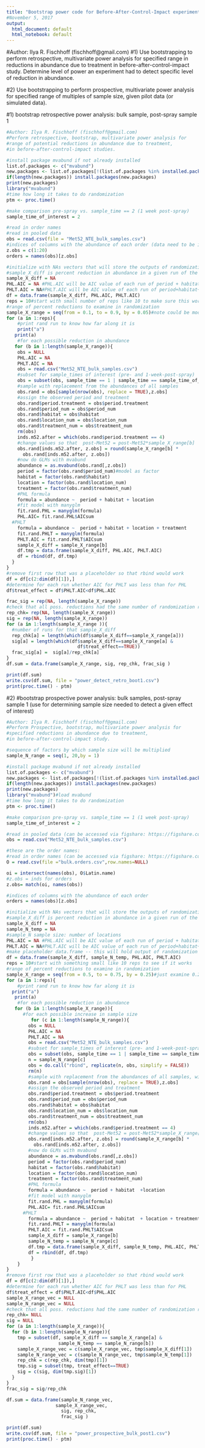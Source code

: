 ```yaml
---
title: "Bootstrap power code for Before-After-Control-Impact experiments"
#November 5, 2017
output:
  html_document: default
  html_notebook: default
---
```

#Author: Ilya R. Fischhoff (fischhoff@gmail.com)
#1) Use bootstrapping to perform retrospective, multivariate power analysis for specified range in reductions in abundance due to treatment in before-after-control-impact study. Determine level of power an experiment had to detect specific level of reduction in abundance.   

#2) Use bootstrapping to perform prospective, multivariate power analysis for specified range of multiples of sample size, given pilot data (or simulated data). 

#1) bootstrap retrospective power analysis: bulk sample, post-spray sample 1 
```r
#Author: Ilya R. Fischhoff (fischhoff@gmail.com)
#Perform retrospective, bootstrap, multivariate power analysis for
#range of potential reductions in abundance due to treatment, 
#in before-after-control-impact studies. 

#install package mvabund if not already installed
list.of.packages <- c("mvabund")
new.packages <- list.of.packages[!(list.of.packages %in% installed.packages()[,"Package"])]
if(length(new.packages)) install.packages(new.packages)
print(new.packages)
library("mvabund")
#time how long it takes to do randomization
ptm <- proc.time()

#make comparison pre-spray vs. sample_time == 2 (1 week post-spray)
sample_time_of_interest = 2

#read in order names
#read in pooled data
obs = read.csv(file = "Met52_NTE_bulk_samples.csv")
#indices of columns with the abundance of each order (data need to be in wide format)
z.obs = c(1:20)
orders = names(obs)[z.obs]

#initialize with NAs vectors that will store the outputs of randomization runs 
#sample_X_diff is percent reduction in abundance in a given run of the randomization
sample_X_diff = NA
PHL.AIC = NA #PHL.AIC will be AIC value of each run of period + habitat +location model
PHLT.AIC = NA#PHLT.AIC will be AIC value of each run of period+habitat+location+treatment model
df = data.frame(sample_X_diff, PHL.AIC, PHLT.AIC)
reps = 10#start with small number of reps like 10 to make sure this works 
#range of percent reductions to examine in randomization
sample_X_range = seq(from = 0.1, to = 0.9, by = 0.05)#note could be modified to examine increase in abundance
for (a in 1:reps){
    #print rand run to know how far along it is
    print("a") 
   print(a)
    #for each possible reduction in abundance
   for (b in 1:length(sample_X_range)){
    obs = NULL
    PHL.AIC = NA
    PHLT.AIC = NA
    obs = read.csv("Met52_NTE_bulk_samples.csv")
    #subset for sample_times of interest (pre- and 1-week-post-spray)
    obs = subset(obs, sample_time == 1 | sample_time == sample_time_of_interest)
    #sample with replacement from the abundances of all samples    
    obs.rand = obs[sample(nrow(obs), replace = TRUE),z.obs]
    #assign the observed period and treatment
    obs.rand$period.treatment = obs$period.treatment
    obs.rand$period_num = obs$period_num
    obs.rand$habitat = obs$habitat
    obs.rand$location_num = obs$location_num
    obs.rand$treatment_num = obs$treatment_num
    rm(obs)
    inds.m52.after = which(obs.rand$period.treatment == 4)
    #change values so that  post-Met52 = post-Met52*sample_X_range[b]
    obs.rand[inds.m52.after, z.obs] = round(sample_X_range[b] * 
      obs.rand[inds.m52.after, z.obs])
    #now do GLMs with mvabund
    abundance = as.mvabund(obs.rand[,z.obs])
    period = factor(obs.rand$period_num)#model as factor
    habitat = factor(obs.rand$habitat)
    location = factor(obs.rand$location_num)
    treatment = factor(obs.rand$treatment_num)
    #PHL formula
    formula = abundance ~  period + habitat + location  
    #fit model with manyglm
    fit.rand.PHL = manyglm(formula)
    PHL.AIC= fit.rand.PHL$AICsum
  #PHLT
    formula = abundance ~  period + habitat + location + treatment 
    fit.rand.PHLT = manyglm(formula)
    PHLT.AIC = fit.rand.PHLT$AICsum
    sample_X_diff = sample_X_range[b]
    df.tmp = data.frame(sample_X_diff, PHL.AIC, PHLT.AIC)
    df = rbind(df, df.tmp)
  }
}
#remove first row that was a placeholder so that rbind would work
df = df[c(2:dim(df)[1]),]
#determine for each run whether AIC for PHLT was less than for PHL
df$treat_effect = df$PHLT.AIC<df$PHL.AIC

frac_sig = rep(NA, length(sample_X_range))
#check that all poss. reductions had the same number of randomization runs
rep_chk= rep(NA, length(sample_X_range))
sig = rep(NA, length(sample_X_range))
for (a in 1:length(sample_X_range )){
  #number of runs for that sample_X_diff
  rep_chk[a] = length(which(df$sample_X_diff==sample_X_range[a]))
  sig[a] = length(which(df$sample_X_diff==sample_X_range[a] & 
                          df$treat_effect==TRUE))
  frac_sig[a] =  sig[a]/rep_chk[a]
}
df.sum = data.frame(sample_X_range, sig, rep_chk, frac_sig )

print(df.sum)
write.csv(df.sum, file = "power_detect_retro_boot1.csv")
print(proc.time() - ptm)

```

#2) #bootstrap prospective power analysis: bulk samples, post-spray sample 1 (use for determining sample size needed to detect a given effect of interest)
```r
#Author: Ilya R. Fischhoff (fischhoff@gmail.com)
#Perform Prospective, bootstrap, multivariate power analysis for
#specified reductions in abundance due to treatment, 
#in before-after-control-impact study. 

#sequence of factors by which sample size will be multiplied
sample_N_range = seq(1, 20,by = 1)

#install package mvabund if not already installed
list.of.packages <- c("mvabund")
new.packages <- list.of.packages[!(list.of.packages %in% installed.packages()[,"Package"])]
if(length(new.packages)) install.packages(new.packages)
print(new.packages)
library("mvabund")#load mvabund
#time how long it takes to do randomization
ptm <- proc.time()

#make comparison pre-spray vs. sample_time == 1 (1 week post-spray)
sample_time_of_interest = 2

#read in pooled data (can be accessed via figshare: https://figshare.com/s/7d06cefd230a2a5bde52)
obs = read.csv("Met52_NTE_bulk_samples.csv")

#these are the order names:
#read in order names (can be accessed via figshare: https://figshare.com/s/7d06cefd230a2a5bde52)
O = read.csv(file ="bulk.orders.csv",row.names=NULL) 

oi = intersect(names(obs), O$Latin.name)
#z.obs = inds for orders
z.obs= match(oi, names(obs))

#indices of columns with the abundance of each order
orders = names(obs)[z.obs]

#initialize with NAs vectors that will store the outputs of randomization runs 
#sample_X_diff is percent reduction in abundance in a given run of the randomization
sample_X_diff = NA
sample_N_temp = NA
#sample_N sample size: number of locations
PHL.AIC = NA #PHL.AIC will be AIC value of each run of period + habitat +location model
PHLT.AIC = NA#PHLT.AIC will be AIC value of each run of period+habitat+location+treatment model
#make placeholder data.frame -- this will hold output of randomization runs
df = data.frame(sample_X_diff, sample_N_temp, PHL.AIC, PHLT.AIC)
reps = 10#start with something small like 10 reps to see if it works
#range of percent reductions to examine in randomization
sample_X_range = seq(from = 0.5, to = 0.75, by = 0.25)#just examine 0.25% reduction and 50% reduction
for (a in 1:reps){
    #print rand run to know how far along it is
  print("a") 
   print(a)
    #for each possible reduction in abundance
   for (b in 1:length(sample_X_range)){
      #for each possible increase in sample size
         for (c in 1:length(sample_N_range)){
        obs = NULL
        PHL.AIC = NA
        PHLT.AIC = NA
        obs = read.csv("Met52_NTE_bulk_samples.csv")
        #subset for sample_times of interest (pre- and 1-week-post-spray)
        obs = subset(obs, sample_time == 1 | sample_time == sample_time_of_interest)
        n = sample_N_range[c]
        obs = do.call("rbind", replicate(n, obs, simplify = FALSE))
        rm(n)
        #sample with replacement from the abundances of all samples, with number of samples =         sample_N_range[c]*nrow(obs)    
        obs.rand = obs[sample(nrow(obs), replace = TRUE),z.obs]
        #assign the observed period and treatment
        obs.rand$period.treatment = obs$period.treatment
        obs.rand$period_num = obs$period_num
        obs.rand$habitat = obs$habitat
        obs.rand$location_num = obs$location_num
        obs.rand$treatment_num = obs$treatment_num
        rm(obs)
        inds.m52.after = which(obs.rand$period.treatment == 4)
        #change values so that  post-Met52 = post-Met52*sample_X_range[b]
        obs.rand[inds.m52.after, z.obs] = round(sample_X_range[b] * 
          obs.rand[inds.m52.after, z.obs])
        #now do GLMs with mvabund
        abundance = as.mvabund(obs.rand[,z.obs])
        period = factor(obs.rand$period_num)
        habitat = factor(obs.rand$habitat)
        location = factor(obs.rand$location_num)
        treatment = factor(obs.rand$treatment_num)
        #PHL formula
        formula = abundance ~  period + habitat  +location
        #fit model with manyglm
        fit.rand.PHL = manyglm(formula)
        PHL.AIC= fit.rand.PHL$AICsum
      #PHLT
        formula = abundance ~  period + habitat  + location + treatment 
        fit.rand.PHLT = manyglm(formula)
        PHLT.AIC = fit.rand.PHLT$AICsum
        sample_X_diff = sample_X_range[b]
        sample_N_temp = sample_N_range[c]
        df.tmp = data.frame(sample_X_diff, sample_N_temp, PHL.AIC, PHLT.AIC)
        df = rbind(df, df.tmp)
         }
    }
}
#remove first row that was a placeholder so that rbind would work
df = df[c(2:dim(df)[1]),]
#determine for each run whether AIC for PHLT was less than for PHL
df$treat_effect = df$PHLT.AIC<df$PHL.AIC
sample_X_range_vec = NULL
sample_N_range_vec = NULL
#check that all poss. reductions had the same number of randomization runs
rep_chk= NULL
sig = NULL
for (a in 1:length(sample_X_range)){
  for (b in 1:length(sample_N_range)){
    tmp = subset(df, sample_X_diff == sample_X_range[a] &
                   sample_N_temp == sample_N_range[b])
    sample_X_range_vec = c(sample_X_range_vec, tmp$sample_X_diff[1])
    sample_N_range_vec = c(sample_N_range_vec, tmp$sample_N_temp[1])
    rep_chk = c(rep_chk, dim(tmp)[1])
    tmp.sig = subset(tmp, treat_effect==TRUE)
    sig = c(sig, dim(tmp.sig)[1])
  }
}
frac_sig = sig/rep_chk

df.sum = data.frame(sample_N_range_vec,
                  sample_X_range_vec, 
                    sig, rep_chk, 
                    frac_sig )

print(df.sum)
write.csv(df.sum, file = "power_prospective_bulk_post1.csv")
print(proc.time() - ptm)

```


